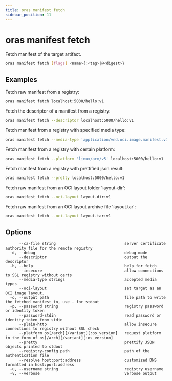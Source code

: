 ```yaml
---
title: oras manifest fetch
sidebar_position: 11
---
```


# oras manifest fetch

Fetch manifest of the target artifact.

```bash
oras manifest fetch [flags] <name>{:<tag>|@<digest>}
```

## Examples

Fetch raw manifest from a registry:

```bash
oras manifest fetch localhost:5000/hello:v1
```

Fetch the descriptor of a manifest from a registry:

```bash
oras manifest fetch --descriptor localhost:5000/hello:v1
```

Fetch manifest from a registry with specified media type:

```bash
oras manifest fetch --media-type 'application/vnd.oci.image.manifest.v1+json' localhost:5000/hello:v1
```

Fetch manifest from a registry with certain platform:

```bash
oras manifest fetch --platform 'linux/arm/v5' localhost:5000/hello:v1
```

Fetch manifest from a registry with prettified json result:

```bash
oras manifest fetch --pretty localhost:5000/hello:v1
```

Fetch raw manifest from an OCI layout folder 'layout-dir':

```bash
oras manifest fetch --oci-layout layout-dir:v1
```

Fetch raw manifest from an OCI layout archive file 'layout.tar':

```bash
oras manifest fetch --oci-layout layout.tar:v1
```

## Options

```
      --ca-file string                              server certificate authority file for the remote registry
  -d, --debug                                       debug mode
      --descriptor                                  output the descriptor
  -h, --help                                        help for fetch
      --insecure                                    allow connections to SSL registry without certs
      --media-type strings                          accepted media types
      --oci-layout                                  set target as an OCI image layout.
  -o, --output path                                 file path to write the fetched manifest to, use - for stdout
  -p, --password string                             registry password or identity token
      --password-stdin                              read password or identity token from stdin
      --plain-http                                  allow insecure connections to registry without SSL check
      --platform os[/arch][/variant][:os_version]   request platform in the form of os[/arch][/variant][:os_version]
      --pretty                                      prettify JSON objects printed to stdout
      --registry-config path                        path of the authentication file
      --resolve host:port:address                   customized DNS formatted in host:port:address
  -u, --username string                             registry username
  -v, --verbose                                     verbose output
```